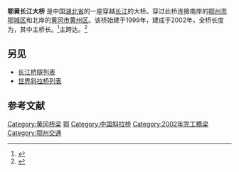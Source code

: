 {{Infobox bridge
| bridge_name      = 鄂黄长江大桥
| image            = Ehuang Yangtze River Bridge.JPG
| image_size       = 
| alt              =
| caption          =
| official_name    =
| other_name       = 
| carries          = {{中国国道名|106}}
| crosses          = [[长江|长江]]
| locale           = [[湖北省|湖北省]][[黄冈市|黄冈市]]与[[鄂州市|鄂州市]]
| owner            =
| maint            =
| id               =
| architect        =
| designer         = 
| engineering      =
| design           = [[斜拉桥|斜拉桥]]
| material         = 
| length           = 总长{{convert|3245|m|ft}}<br />主桥{{convert|1290|m|ft}}
| width            =
| height           =
| mainspan         = {{convert|480|m|ft}}
| spans            = 
| pierswater       =
| load             =
| clearance        = 
| below            =
| life             =
| builder          =
| fabricator       =
| begin            = 1999
| complete         = 
| cost             =
| open             = 2002
| inaugurated      =
| toll             =
| traffic          =
| preceded         =
| followed         =
| heritage         =
| collapsed        =
| closed           =
| replaces         =
| map_cue          =
| map_image        =
| map_alt          = 
| map_text         =
| map_width        =
| lat              = 30.412114
| long             = 114.919395
| coordinates      = 
| references       =
| extra            = 
}}

'''鄂黄长江大桥''' 是中国[[湖北省|湖北省]]的一座穿越[[长江|长江]]的大桥。{{中国国道名|106}}穿过此桥连接南岸的[[鄂州市|鄂州市]][[鄂城区|鄂城区]]和北岸的[[黄冈市|黄冈市]][[黄州区|黄州区]]。该桥始建于1999年，建成于2002年，全桥长度为{{convert|3245|m|ft}}，其中主桥长{{convert|1290|m|ft}}。<ref>{{cite web |title=中国交通建设股份有限公司-桥梁工程 |url=http://www.ccccltd.cn/jbwzlm/zyyw/jjyw/qlgc/201309/t20130901_17116.html |website=www.ccccltd.cn |accessdate=2019-11-05 |archive-date=2019-11-05 |archive-url=https://web.archive.org/web/20191105145757/http://www.ccccltd.cn/jbwzlm/zyyw/jjyw/qlgc/201309/t20130901_17116.html |dead-url=no }}</ref>主跨达{{convert|480|m|ft}}。<ref>{{Structurae | id =  s0006698 | title = Ehuang Bridge}}</ref>

==另见==
{{commons category|Ehuang Bridge}}
* [[长江桥隧列表|长江桥隧列表]]
* [[世界斜拉桥列表|世界斜拉桥列表]]

==参考文献==
{{reflist}}

{{Crossings navbox
|structure       = [[长江桥隧列表|桥梁与隧道]]
|place           = [[长江|长江]]
|bridge          = 鄂黄长江大桥
|bridge signs    = {{中国国道名|106}}
|upstream        = [[黄冈长江大桥|黄冈长江大桥]]
|upstream signs  = {{China Expwy Name|S38|P=Hubei|[[黄咸高速公路|黄鄂高速]]}}<br />{{中国铁路名|武黄城际铁路}}
|downstream      = [[鄂东长江大桥|鄂东长江大桥]]
|downstream signs = {{China Expwy Name|G45}}<br/>{{China Expwy Name|G50}}<br />{{China Expwy Name|G70}}
}}
{{鄂州道路}}
{{DEFAULTSORT:E}}
[[Category:黄冈桥梁|Category:黄冈桥梁]]
[[Category:长江大桥|鄂]]
[[Category:中国斜拉桥|Category:中国斜拉桥]]
[[Category:2002年完工橋梁|Category:2002年完工橋梁]]
[[Category:鄂州交通|Category:鄂州交通]]